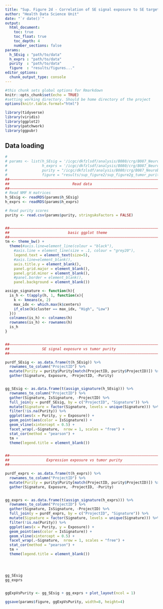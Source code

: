 ```yaml
---
title: "Sup. Figure 2d - Correlation of SE signal exposure to SE target exposure"
author: "Health Data Science Unit"
date: "`r date()`"
output: 
  html_document:
    toc: true
    toc_float: true
    toc_depth: 4
    number_sections: false
params:
  h_SEsig : "path/to/data"
  h_exprs : "path/to/data"
  purity  : "path/to/data"
  figure  : "results/figures..."
editor_options: 
  chunk_output_type: console
---
```



```r
#this chunk sets global options for Rmarkdown
knitr::opts_chunk$set(echo = TRUE)
#setting working directory. Should be home directory of the project
options(knitr.table.format="html")

library(tidyverse)
library(viridis)
library(ggplot2)
library(patchwork)
library(ggpubr)

```

## Data loading
  
  
```r
# 
# params <- list(h_SEsig = '/icgc/dkfzlsdf/analysis/B080/crg/B087_Neuroblastoma/publication_GEO/analysis/tumor/chipseq/H3K27ac/NMF/tumor_consensusSE_K4_Hmatrix_wnorm.RDS',
#                h_exprs = '/icgc/dkfzlsdf/analysis/B080/crg/B087_Neuroblastoma/publication_GEO/analysis/tumor/rnaseq/NMF/tumor_consensusSE_K4_Hmatrix_wnorm.RDS',
#                purity = "/icgc/dkfzlsdf/analysis/B080/crg/B087_Neuroblastoma/publication_GEO/annotation/purity_tumor.csv",
#                figure = "results/sup_figure2/sup_figure2g_tumor_purity_vs_exposure.pdf")
##––––––––––––––––––––––––––––––––––––––––––––––––––––––––––––––––––––––––––––##
##                             Read data                                      ##
##––––––––––––––––––––––––––––––––––––––––––––––––––––––––––––––––––––––––––––##
# Read NMF H matrices
h_SEsig <- readRDS(params$h_SEsig)
h_exprs <- readRDS(params$h_exprs)

# Read purity scores
purity <- read.csv(params$purity, stringsAsFactors = FALSE)


##––––––––––––––––––––––––––––––––––––––––––––––––––––––––––––––––––––––––––––##
##                           basic ggplot theme                               ##
##––––––––––––––––––––––––––––––––––––––––––––––––––––––––––––––––––––––––––––##
tm <- theme_bw() +
  theme(#axis.line=element_line(colour = "black"),
    #axis.line = element_line(size = .1, colour = "grey20"),
    legend.text = element_text(size=5),
    #axis.line=element_blank(),
    axis.title.y = element_blank(),
    panel.grid.major = element_blank(),
    panel.grid.minor = element_blank(),
    #panel.border = element_blank(),
    panel.background = element_blank())


```

```r

assign_signature <- function(h){
  is_h <- t(apply(h, 1, function(x){
    k <- kmeans(x, 2)
    max_idx <- which.max(k$centers)
    if_else(k$cluster == max_idx, "High", "Low")
  }))
  colnames(is_h) <- colnames(h)
  rownames(is_h) <- rownames(h)
  is_h
}


##––––––––––––––––––––––––––––––––––––––––––––––––––––––––––––––––––––––––––––##
##               SE signal exposure vs tumor purity                           ##
##––––––––––––––––––––––––––––––––––––––––––––––––––––––––––––––––––––––––––––##

purdf_SEsig <- as.data.frame(t(h_SEsig)) %>% 
  rownames_to_column("ProjectID") %>% 
  mutate(Purity = purity$Purity[match(ProjectID, purity$ProjectID)]) %>% 
  gather(Signature, Exposure, -ProjectID, -Purity)


gg_SEsig <- as.data.frame(t(assign_signature(h_SEsig))) %>% 
  rownames_to_column("ProjectID") %>% 
  gather(Signature, IsSignature, -ProjectID) %>% 
  full_join(y = purdf_SEsig, by = c("ProjectID", "Signature")) %>% 
  mutate(Signature = factor(Signature, levels = unique(Signature))) %>% 
  filter(!is.na(Purity)) %>% 
  ggplot(aes(x = Purity, y = Exposure)) +
  geom_point(aes(color = IsSignature)) +
  geom_vline(xintercept = 0.5) +
  facet_wrap(.~Signature,  nrow = 1, scales = "free") +
  stat_cor(method = "pearson") +
  tm +
  theme(legend.title = element_blank())


##––––––––––––––––––––––––––––––––––––––––––––––––––––––––––––––––––––––––––––##
##                 Expression exposure vs tumor purity                        ##
##––––––––––––––––––––––––––––––––––––––––––––––––––––––––––––––––––––––––––––##

purdf_exprs <- as.data.frame(t(h_exprs)) %>% 
  rownames_to_column("ProjectID") %>% 
  mutate(Purity = purity$Purity[match(ProjectID, purity$ProjectID)]) %>% 
  gather(Signature, Exposure, -ProjectID, -Purity)


gg_exprs <- as.data.frame(t(assign_signature(h_exprs))) %>% 
  rownames_to_column("ProjectID") %>% 
  gather(Signature, IsSignature, -ProjectID) %>% 
  full_join(y = purdf_exprs, by = c("ProjectID", "Signature")) %>% 
  mutate(Signature = factor(Signature, levels = unique(Signature))) %>% 
  filter(!is.na(Purity)) %>% 
  ggplot(aes(x = Purity, y = Exposure)) +
  geom_point(aes(color = IsSignature)) +
  geom_vline(xintercept = 0.5) +
  facet_wrap(.~Signature,  nrow = 1, scales = "free") +
  stat_cor(method = "pearson") +
  tm +
  theme(legend.title = element_blank())




gg_SEsig 
gg_exprs


ggExpVsPurity <- gg_SEsig + gg_exprs + plot_layout(ncol = 1)

ggsave(params$figure, ggExpVsPurity, width=8, height=4)





```


